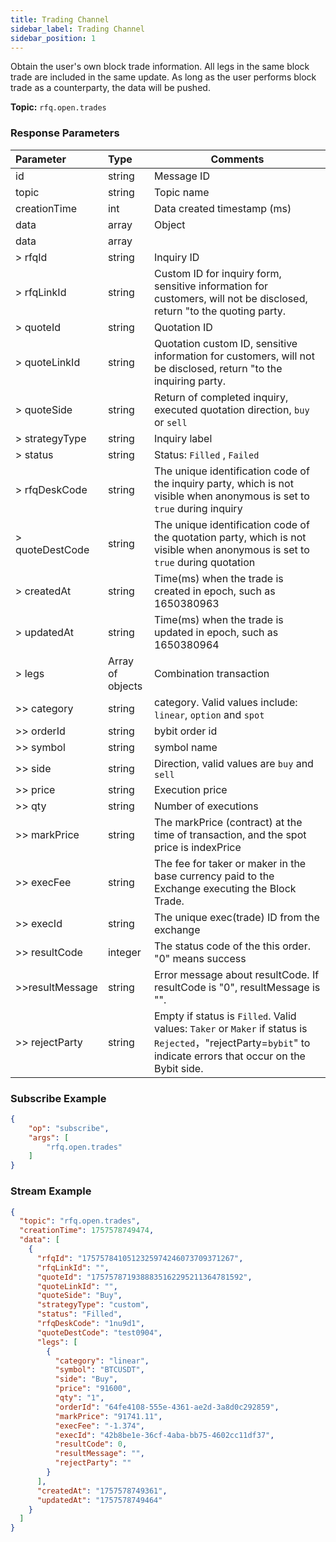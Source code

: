 ```yaml
---
title: Trading Channel
sidebar_label: Trading Channel
sidebar_position: 1
---
```


Obtain the user's own block trade information. All legs in the same block trade are included in the same update. As long as the user performs block trade as a counterparty, the data will be pushed.

**Topic:** `rfq.open.trades`<br/>

### Response Parameters
| Parameter | Type | Comments|
|:----- |:-----|----- |
|id |string |Message ID|
|topic | string  | Topic name                                                                                                                              |
|creationTime | int   | Data created timestamp (ms)                                                                                                              |
|data |array |Object |
| data              | array               |                                                                               |
| > rfqId           | string              | Inquiry ID                                                                                                                            |
| > rfqLinkId       | string              | Custom ID for inquiry form, sensitive information for customers, will not be disclosed, return "to the quoting party.                 |
| > quoteId         | string              | Quotation ID                                                                      |
| > quoteLinkId     | string              | Quotation custom ID, sensitive information for customers, will not be disclosed, return "to the inquiring party.                      |
| > quoteSide       | string              | Return of completed inquiry, executed quotation direction, `buy` or `sell`                                                                |
| > strategyType    | string              | Inquiry label                                                                                                                         |
| > status          | string              | Status: `Filled` , `Failed`                                                                                                               |
| > rfqDeskCode     | string              | The unique identification code of the inquiry party, which is not visible when anonymous is set to `true` during inquiry                |
| > quoteDestCode   | string              | The unique identification code of the quotation party, which is not visible when anonymous is set to `true` during quotation            |
| > createdAt       | string              | Time(ms) when the trade is created in epoch, such as 1650380963                                                                        |
| > updatedAt       | string              | Time(ms) when the trade is updated in epoch, such as 1650380964                                                                        |
| > legs            | Array of objects    | Combination transaction                                                                                                               |
| >> category       | string              | category. Valid values include: `linear`, `option` and `spot`                                                                         |
| >> orderId        | string              | bybit order id                                                                                                                        |
| >> symbol         | string              | symbol name                                                                                                              |
| >> side           | string              | Direction, valid values are `buy` and `sell`                                                                                              |
| >> price          | string              | Execution price                                                                                                                       |
| >> qty            | string              | Number of executions                                                                                                                  |
| >> markPrice      | string              | The markPrice (contract) at the time of transaction, and the spot price is indexPrice                                                 |
| >> execFee        | string              | The fee for taker or maker in the base currency paid to the Exchange executing the Block Trade.                                        |
| >> execId         | string              | The unique exec(trade) ID from the exchange                                                                                           |
| >> resultCode     | integer             | The status code of the this order. "0" means success                                                                                  |
| >>resultMessage  | string              | Error message about resultCode. If resultCode is "0", resultMessage is "".                                                            |
| >> rejectParty    | string              | Empty if status is `Filled`. Valid values: `Taker` or `Maker` if status is `Rejected`，"rejectParty=`bybit`" to indicate errors that occur on the Bybit side. |

### Subscribe Example
```json
{
    "op": "subscribe",
    "args": [
        "rfq.open.trades"
    ]
}
```

### Stream Example

```json
{
  "topic": "rfq.open.trades",
  "creationTime": 1757578749474,
  "data": [
    {
      "rfqId": "1757578410512325974246073709371267",
      "rfqLinkId": "",
      "quoteId": "1757578719388835162295211364781592",
      "quoteLinkId": "",
      "quoteSide": "Buy",
      "strategyType": "custom",
      "status": "Filled",
      "rfqDeskCode": "1nu9d1",
      "quoteDestCode": "test0904",
      "legs": [
        {
          "category": "linear",
          "symbol": "BTCUSDT",
          "side": "Buy",
          "price": "91600",
          "qty": "1",
          "orderId": "64fe4108-555e-4361-ae2d-3a8d0c292859",
          "markPrice": "91741.11",
          "execFee": "-1.374",
          "execId": "42b8be1e-36cf-4aba-bb75-4602cc11df37",
          "resultCode": 0,
          "resultMessage": "",
          "rejectParty": ""
        }
      ],
      "createdAt": "1757578749361",
      "updatedAt": "1757578749464"
    }
  ]
}

```
